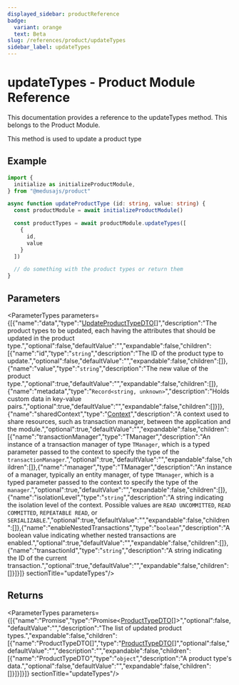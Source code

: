 ```yaml
---
displayed_sidebar: productReference
badge:
  variant: orange
  text: Beta
slug: /references/product/updateTypes
sidebar_label: updateTypes
---
```



# updateTypes - Product Module Reference

This documentation provides a reference to the updateTypes method. This belongs to the Product Module.

This method is used to update a product type

## Example

```ts
import {
  initialize as initializeProductModule,
} from "@medusajs/product"

async function updateProductType (id: string, value: string) {
  const productModule = await initializeProductModule()

  const productTypes = await productModule.updateTypes([
    {
      id,
      value
    }
  ])

  // do something with the product types or return them
}
```

## Parameters

<ParameterTypes parameters={[{"name":"data","type":"[UpdateProductTypeDTO](../../interfaces/product.UpdateProductTypeDTO.mdx)[]","description":"The product types to be updated, each having the attributes that should be updated in the product type.","optional":false,"defaultValue":"","expandable":false,"children":[{"name":"id","type":"`string`","description":"The ID of the product type to update.","optional":false,"defaultValue":"","expandable":false,"children":[]},{"name":"value","type":"`string`","description":"The new value of the product type.","optional":true,"defaultValue":"","expandable":false,"children":[]},{"name":"metadata","type":"`Record<string, unknown>`","description":"Holds custom data in key-value pairs.","optional":true,"defaultValue":"","expandable":false,"children":[]}]},{"name":"sharedContext","type":"[Context](../../interfaces/product.Context.mdx)","description":"A context used to share resources, such as transaction manager, between the application and the module.","optional":true,"defaultValue":"","expandable":false,"children":[{"name":"transactionManager","type":"TManager","description":"An instance of a transaction manager of type `TManager`, which is a typed parameter passed to the context to specify the type of the `transactionManager`.","optional":true,"defaultValue":"","expandable":false,"children":[]},{"name":"manager","type":"TManager","description":"An instance of a manager, typically an entity manager, of type `TManager`, which is a typed parameter passed to the context to specify the type of the `manager`.","optional":true,"defaultValue":"","expandable":false,"children":[]},{"name":"isolationLevel","type":"`string`","description":"A string indicating the isolation level of the context. Possible values are `READ UNCOMMITTED`, `READ COMMITTED`, `REPEATABLE READ`, or `SERIALIZABLE`.","optional":true,"defaultValue":"","expandable":false,"children":[]},{"name":"enableNestedTransactions","type":"`boolean`","description":"A boolean value indicating whether nested transactions are enabled.","optional":true,"defaultValue":"","expandable":false,"children":[]},{"name":"transactionId","type":"`string`","description":"A string indicating the ID of the current transaction.","optional":true,"defaultValue":"","expandable":false,"children":[]}]}]}  sectionTitle="updateTypes"/>

## Returns

<ParameterTypes parameters={[{"name":"Promise","type":"Promise&#60;[ProductTypeDTO](../../interfaces/product.ProductTypeDTO.mdx)[]&#62;","optional":false,"defaultValue":"","description":"The list of updated product types.","expandable":false,"children":[{"name":"ProductTypeDTO[]","type":"[ProductTypeDTO](../../interfaces/product.ProductTypeDTO.mdx)[]","optional":false,"defaultValue":"","description":"","expandable":false,"children":[{"name":"ProductTypeDTO","type":"`object`","description":"A product type's data.","optional":false,"defaultValue":"","expandable":false,"children":[]}]}]}]}  sectionTitle="updateTypes"/>
